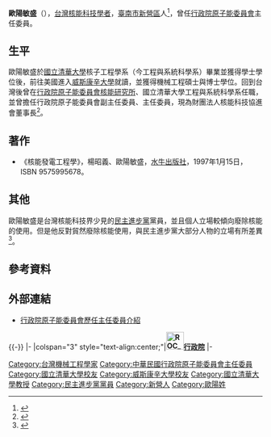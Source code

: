 '''歐陽敏盛'''（{{bd|1949年|1月25日|||}}），[[台灣|台灣]][[核能|核能]][[科技|科技]][[學者|學者]]，[[臺南市|臺南市]][[新營區|新營區]]人<ref>{{Cite web |url=http://old.ltn.com.tw/2004/new/jan/21/today-life8.htm |title=原能會副主委陳國誠 車禍身亡 |access-date=2014-11-22 |archive-date=2014-11-29 |archive-url=https://web.archive.org/web/20141129041513/http://old.ltn.com.tw/2004/new/jan/21/today-life8.htm |dead-url=no }}</ref>，曾任[[行政院原子能委員會|行政院原子能委員會]]主任委員。

==生平==
歐陽敏盛於[[國立清華大學|國立清華大學]]核子工程學系（今工程與系統科學系）畢業並獲得學士學位後，前往美國進入[[威斯康辛大學|威斯康辛大學]]就讀，並獲得機械工程碩士與博士學位。回到台灣後曾在[[行政院原子能委員會核能研究所|行政院原子能委員會核能研究所]]、國立清華大學工程與系統科學系任職，並曾擔任行政院原子能委員會副主任委員、主任委員，現為財團法人核能科技協進會董事長<ref>{{Cite web |url=http://www.nusta.org.tw/page31.php |title=財團法人核能科技協進會團隊成員 |access-date=2014-11-22 |archive-date=2019-08-12 |archive-url=https://web.archive.org/web/20190812022202/http://www.nusta.org.tw/page31.php |dead-url=no }}</ref>。

==著作==
*《核能發電工程學》，楊昭義、歐陽敏盛，[[水牛出版社|水牛出版社]]，1997年1月15日，ISBN 9575995678。

==其他==
歐陽敏盛是台灣核能科技界少見的[[民主進步黨|民主進步黨]]黨員，並且個人立場較傾向廢除核能的使用。但是他反對貿然廢除核能使用，與民主進步黨大部分人物的立場有所差異<ref>{{Cite web |url=https://tw.news.yahoo.com/%E5%89%8D%E7%B6%A0%E7%87%9F%E5%8E%9F%E8%83%BD%E6%9C%83%E4%B8%BB%E5%A7%94%E6%AD%90%E9%99%BD%E6%95%8F%E7%9B%9B-%E5%BB%A2%E6%A0%B8-%E5%8F%B0%E7%81%A3%E6%B2%92%E6%BA%96%E5%82%99%E5%A5%BD-20110328-120701-735.html |title=前綠營原能會主委歐陽敏盛：廢核 台灣沒準備好 |access-date=2014-11-22 |archive-date=2019-08-13 |archive-url=https://web.archive.org/web/20190813175600/https://tw.news.yahoo.com/%E5%89%8D%E7%B6%A0%E7%87%9F%E5%8E%9F%E8%83%BD%E6%9C%83%E4%B8%BB%E5%A7%94%E6%AD%90%E9%99%BD%E6%95%8F%E7%9B%9B-%E5%BB%A2%E6%A0%B8-%E5%8F%B0%E7%81%A3%E6%B2%92%E6%BA%96%E5%82%99%E5%A5%BD-20110328-120701-735.html |dead-url=no }}</ref>。

==參考資料==
<references/>

==外部連結==
*[http://www.aec.gov.tw/htmlprint/%E9%97%9C%E6%96%BC%E6%9C%AC%E6%9C%83/%E9%A6%96%E9%95%B7%E4%BB%8B%E7%B4%B9/%E6%AD%B7%E4%BB%BB%E9%A6%96%E9%95%B7%E4%BB%8B%E7%B4%B9--1_8_58.html 行政院原子能委員會歷任主任委員介紹] {{Wayback|url=http://www.aec.gov.tw/htmlprint/%E9%97%9C%E6%96%BC%E6%9C%AC%E6%9C%83/%E9%A6%96%E9%95%B7%E4%BB%8B%E7%B4%B9/%E6%AD%B7%E4%BB%BB%E9%A6%96%E9%95%B7%E4%BB%8B%E7%B4%B9--1_8_58.html |date=20191030084205 }}

{{-}}
{{start box}}
{{s-off}}
|-
|colspan="3" style="text-align:center;"|'''[[File:ROC_Executive_Yuan_Logo.svg|35px]][[行政院|行政院]]'''
|-
{{s-before|[[胡錦標|胡錦標]]}}
{{s-title|[[行政院原子能委員會|行政院原子能委員會]]主任委員<br><small>第十一任<br>2002年2月1日－2007年5月20日}}
{{s-after|[[蘇獻章|蘇獻章]]}}
{{end box}}

{{DEFAULTSORT:O}}
[[Category:台灣機械工程學家|Category:台灣機械工程學家]]
[[Category:中華民國行政院原子能委員會主任委員|Category:中華民國行政院原子能委員會主任委員]]
[[Category:國立清華大學校友|Category:國立清華大學校友]]
[[Category:威斯康辛大學校友|Category:威斯康辛大學校友]]
[[Category:國立清華大學教授|Category:國立清華大學教授]]
[[Category:民主進步黨黨員|Category:民主進步黨黨員]]
[[Category:新營人|Category:新營人]]
[[Category:歐陽姓|Category:歐陽姓]]